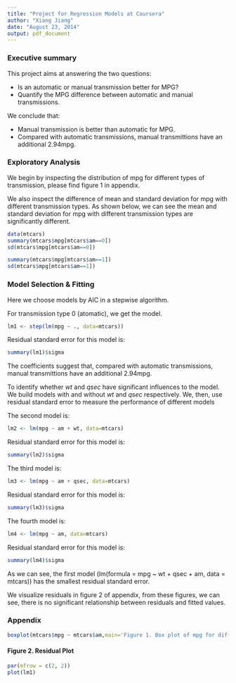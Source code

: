 ```yaml
---
title: "Project for Regression Models at Coursera"
author: "Xiang Jiang"
date: "August 23, 2014"
output: pdf_document
---
```


### Executive summary

This project aims at answering the two questions:

- Is an automatic or manual transmission better for MPG?
- Quantify the MPG difference between automatic and manual transmissions.

We conclude that:

- Manual transmission is better than automatic for MPG.
- Compared with automatic transmissions, manual transmittions have an additional 2.94mpg.

### Exploratory Analysis

We begin by inspecting the distribution of mpg for different types of transmission, please find figure 1 in appendix.

We also inspect the difference of mean and standard deviation for mpg with different transmission types.
As shown below, we can see the mean and standard deviation for mpg with different transmission types are significantly different.

```r
data(mtcars)
summary(mtcars$mpg[mtcars$am==0])
sd(mtcars$mpg[mtcars$am==0])

summary(mtcars$mpg[mtcars$am==1])
sd(mtcars$mpg[mtcars$am==1])
```

### Model Selection & Fitting

Here we choose models by AIC in a stepwise algorithm.

For transmission type 0 (atomatic), we get the model.

```r
lm1 <- step(lm(mpg ~ ., data=mtcars))
```

Residual standard error for this model is:

```r
summary(lm1)$sigma
```

The coefficients suggest that, compared with automatic transmissions, manual transmittions have an additional 2.94mpg.

To identify whether *wt* and *qsec* have significant influences to the model. We build models with and without *wt* and *qsec* respectively.
We, then, use residual standard error to measure the performance of different models


The second model is:
```r
lm2 <- lm(mpg ~ am + wt, data=mtcars)
```

Residual standard error for this model is:
```r
summary(lm2)$sigma
```


The third model is:
```r
lm3 <- lm(mpg ~ am + qsec, data=mtcars)
```

Residual standard error for this model is:


```r
summary(lm3)$sigma
```

The fourth model is:
```r
lm4 <- lm(mpg ~ am, data=mtcars)
```


Residual standard error for this model is:

```r
summary(lm4)$sigma
```

As we can see, the first model (lm(formula = mpg ~ wt + qsec + am, data = mtcars)) has the smallest residual standard error.

We visualize residuals in figure 2 of appendix,
from these figures, we can see, there is no significant relationship between residuals and fitted values.

### Appendix

```r
boxplot(mtcars$mpg ~ mtcars$am,main='Figure 1. Box plot of mpg for different transmission', xlab='Transmission', ylab='mpg')
```


#### Figure 2. Residual Plot
```r
par(mfrow = c(2, 2))
plot(lm1)
```

